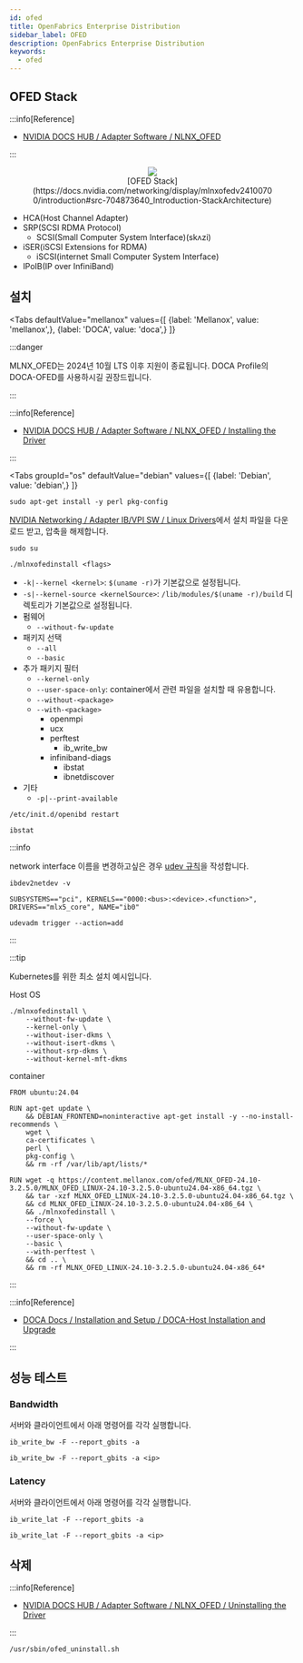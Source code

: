 ```yaml
---
id: ofed
title: OpenFabrics Enterprise Distribution
sidebar_label: OFED
description: OpenFabrics Enterprise Distribution
keywords:
  - ofed
---
```



## OFED Stack

:::info[Reference]

- [NVIDIA DOCS HUB / Adapter Software / NLNX_OFED](https://docs.nvidia.com/networking/software/adapter-software/index.html)

:::

<figure>
	<center>
		<img src={useBaseUrl("img/mlops/network/infiniband/ofed-stack.png")} />
		<br />
		<figcaption>
			[OFED
			Stack](https://docs.nvidia.com/networking/display/mlnxofedv24100700/introduction#src-704873640_Introduction-StackArchitecture)
		</figcaption>
	</center>
</figure>

- HCA(Host Channel Adapter)
- SRP(SCSI RDMA Protocol)
  - SCSI(Small Computer System Interface)(skʌzi)
- iSER(iSCSI Extensions for RDMA)
  - iSCSI(internet Small Computer System Interface)
- IPoIB(IP over InfiniBand)

## 설치

<Tabs
    defaultValue="mellanox"
    values={[
        {label: 'Mellanox', value: 'mellanox',},
        {label: 'DOCA', value: 'doca',}
    ]}
>

<TabItem value="mellanox">

:::danger

MLNX_OFED는 2024년 10월 LTS 이후 지원이 종료됩니다. DOCA Profile의 DOCA-OFED를 사용하시길 권장드립니다.

:::

:::info[Reference]

- [NVIDIA DOCS HUB / Adapter Software / NLNX_OFED / Installing the Driver](https://docs.nvidia.com/networking/display/mlnxofedv24100700/installing+the+driver)

:::

<Tabs
    groupId="os"
    defaultValue="debian"
    values={[
        {label: 'Debian', value: 'debian',}
    ]}
>

<TabItem value="debian">

```shell
sudo apt-get install -y perl pkg-config
```

</TabItem>

</Tabs>

[NVIDIA Networking / Adapter IB/VPI SW / Linux Drivers](https://network.nvidia.com/products/infiniband-drivers/linux/mlnx_ofed/)에서 설치 파일을 다운로드 받고, 압축을 해제합니다.

```shell
sudo su
```

```shell
./mlnxofedinstall <flags>
```

- `-k|--kernel <kernel>`: `$(uname -r)`가 기본값으로 설정됩니다.
- `-s|--kernel-source <kernelSource>`: `/lib/modules/$(uname -r)/build` 디렉토리가 기본값으로 설정됩니다.
- 펌웨어
  - `--without-fw-update`
- 패키지 선택
  - `--all`
  - `--basic`
- 추가 패키지 필터
  - `--kernel-only`
  - `--user-space-only`: container에서 관련 파일을 설치할 때 유용합니다.
  - `--without-<package>`
  - `--with-<package>`
    - openmpi
    - ucx
    - perftest
      - ib_write_bw
    - infiniband-diags
      - ibstat
      - ibnetdiscover
- 기타
  - `-p|--print-available`

```shell
/etc/init.d/openibd restart
```

```shell
ibstat
```

:::info

network interface 이름을 변경하고싶은 경우 [udev 규칙](/docs/linux/kernel/udev)을 작성합니다.

```shell
ibdev2netdev -v
```

```shell title="/etc/udev/rules.d/10-ib0.rules"
SUBSYSTEMS=="pci", KERNELS=="0000:<bus>:<device>.<function>", DRIVERS=="mlx5_core", NAME="ib0"
```

```shell
udevadm trigger --action=add
```

:::

:::tip

Kubernetes를 위한 최소 설치 예시입니다.

Host OS

```shell
./mlnxofedinstall \
    --without-fw-update \
    --kernel-only \
    --without-iser-dkms \
    --without-isert-dkms \
    --without-srp-dkms \
    --without-kernel-mft-dkms
```

container

```shell
FROM ubuntu:24.04

RUN apt-get update \
    && DEBIAN_FRONTEND=noninteractive apt-get install -y --no-install-recommends \
    wget \
    ca-certificates \
    perl \
    pkg-config \
    && rm -rf /var/lib/apt/lists/*

RUN wget -q https://content.mellanox.com/ofed/MLNX_OFED-24.10-3.2.5.0/MLNX_OFED_LINUX-24.10-3.2.5.0-ubuntu24.04-x86_64.tgz \
    && tar -xzf MLNX_OFED_LINUX-24.10-3.2.5.0-ubuntu24.04-x86_64.tgz \
    && cd MLNX_OFED_LINUX-24.10-3.2.5.0-ubuntu24.04-x86_64 \
    && ./mlnxofedinstall \
    --force \
    --without-fw-update \
    --user-space-only \
    --basic \
    --with-perftest \
    && cd .. \
    && rm -rf MLNX_OFED_LINUX-24.10-3.2.5.0-ubuntu24.04-x86_64*
```

:::

</TabItem>

<TabItem value="doca">

:::info[Reference]

- [DOCA Docs / Installation and Setup / DOCA-Host Installation and Upgrade](https://docs.nvidia.com/doca/sdk/doca-host+installation+and+upgrade/index.html)

:::

</TabItem>

</Tabs>

## 성능 테스트

### Bandwidth

서버와 클라이언트에서 아래 명령어를 각각 실행합니다.

```shell
ib_write_bw -F --report_gbits -a
```

```shell
ib_write_bw -F --report_gbits -a <ip>
```

### Latency

서버와 클라이언트에서 아래 명령어를 각각 실행합니다.

```shell
ib_write_lat -F --report_gbits -a
```

```shell
ib_write_lat -F --report_gbits -a <ip>
```

## 삭제

:::info[Reference]

- [NVIDIA DOCS HUB / Adapter Software / NLNX_OFED / Uninstalling the Driver](https://docs.nvidia.com/networking/display/mlnxofedv24100700/uninstalling+the+driver)

:::

```shell
/usr/sbin/ofed_uninstall.sh
```
